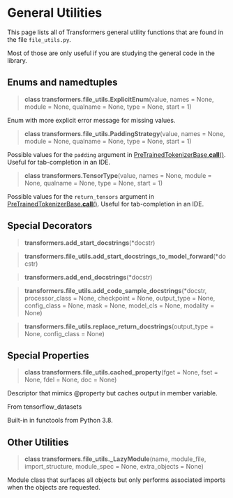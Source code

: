 <script>
</script>

<!--Copyright 2021 The HuggingFace Team. All rights reserved.

Licensed under the Apache License, Version 2.0 (the "License"); you may not use this file except in compliance with
the License. You may obtain a copy of the License at

http://www.apache.org/licenses/LICENSE-2.0

Unless required by applicable law or agreed to in writing, software distributed under the License is distributed on
an "AS IS" BASIS, WITHOUT WARRANTIES OR CONDITIONS OF ANY KIND, either express or implied. See the License for the
specific language governing permissions and limitations under the License.
-->

# General Utilities

This page lists all of Transformers general utility functions that are found in the file `file_utils.py`.

Most of those are only useful if you are studying the general code in the library.


## Enums and namedtuples

<a id='transformers.file_utils.ExplicitEnum'></a>
> **class transformers.file\_utils.ExplicitEnum**(value, names = None, module = None, qualname = None, type = None, start = 1)


Enum with more explicit error message for missing values.


<a id='transformers.file_utils.PaddingStrategy'></a>
> **class transformers.file\_utils.PaddingStrategy**(value, names = None, module = None, qualname = None, type = None, start = 1)


Possible values for the `padding` argument in [PreTrainedTokenizerBase.__call__()](/docs/transformers/master/en/internal/tokenization_utils.html#transformers.PreTrainedTokenizerBase.__call__). Useful for tab-completion
in an IDE.


<a id='transformers.TensorType'></a>
> **class transformers.TensorType**(value, names = None, module = None, qualname = None, type = None, start = 1)


Possible values for the `return_tensors` argument in [PreTrainedTokenizerBase.__call__()](/docs/transformers/master/en/internal/tokenization_utils.html#transformers.PreTrainedTokenizerBase.__call__). Useful for
tab-completion in an IDE.


## Special Decorators

<a id='transformers.add_start_docstrings'></a>
> **transformers.add\_start\_docstrings**(*docstr)

<a id='transformers.file_utils.add_start_docstrings_to_model_forward'></a>
> **transformers.file\_utils.add\_start\_docstrings\_to\_model\_forward**(*docstr)

<a id='transformers.add_end_docstrings'></a>
> **transformers.add\_end\_docstrings**(*docstr)

<a id='transformers.file_utils.add_code_sample_docstrings'></a>
> **transformers.file\_utils.add\_code\_sample\_docstrings**(*docstr, processor_class = None, checkpoint = None, output_type = None, config_class = None, mask = None, model_cls = None, modality = None)

<a id='transformers.file_utils.replace_return_docstrings'></a>
> **transformers.file\_utils.replace\_return\_docstrings**(output_type = None, config_class = None)

## Special Properties

<a id='transformers.file_utils.cached_property'></a>
> **class transformers.file\_utils.cached\_property**(fget = None, fset = None, fdel = None, doc = None)


Descriptor that mimics @property but caches output in member variable.

From tensorflow_datasets

Built-in in functools from Python 3.8.


## Other Utilities

<a id='transformers.file_utils._LazyModule'></a>
> **class transformers.file\_utils.\_LazyModule**(name, module_file, import_structure, module_spec = None, extra_objects = None)


Module class that surfaces all objects but only performs associated imports when the objects are requested.

